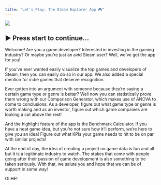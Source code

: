```yaml
---
title: "Let's Play: The Steam Explorer App 🎮"
---
```


![](images/index.png){fig-align="center"}

## ▶️ Press start to continue...

Welcome! Are you a game developer? Interested in investing in the gaming industry? Or maybe you're just an avid Steam user? Well, we've got the app for you!

If you've ever wanted easily visualize the top games and developers of Steam, then you can easily do so in our app. We also added a special mention for indie games that deserve recognition.

Ever gotten into an argument with someone because they're saying a certain game type or genre is better? Well now you can statistically prove them wrong with our Comparison Generator, which makes use of ANOVA to come to conclusions. As a developer, figure out what game type or genre is worth making and as an investor, figure out which game companies are looking a cut above the rest!

And the highlight feature of the app is the Benchmark Calculator. If you have a neat game idea, but you're not sure how it'll perform, we're here to give you an idea! Figure out what KPIs your game needs to hit to be on par with similar projects!

At the end of day, the idea of creating a project on game data is fun and all but it is a legitimate industry to watch. The stakes that come with people going after their passion of game development is also something to be taken seriously. With that, we salute you and hope that we can be of support in some way!

GLHF!

